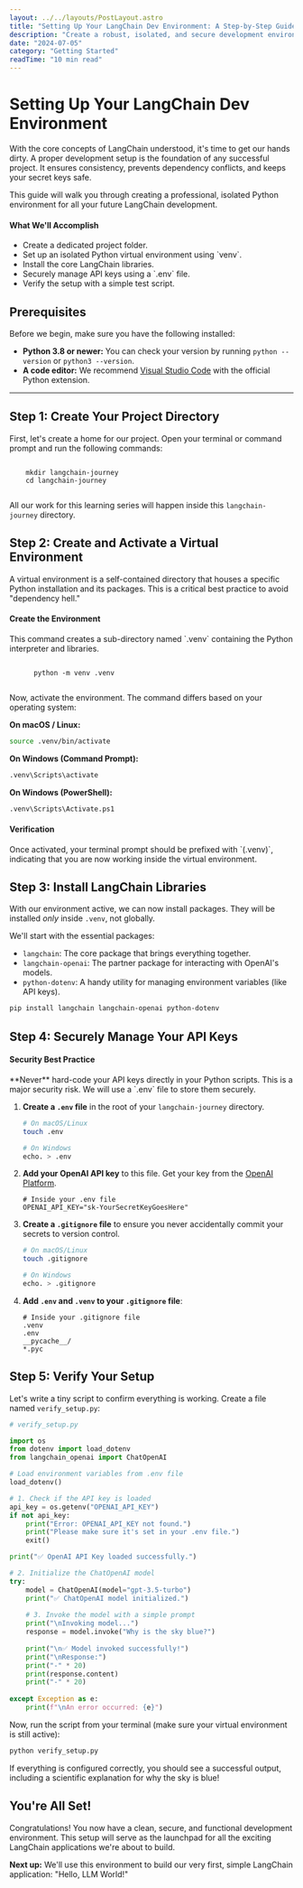 ```yaml
---
layout: ../../layouts/PostLayout.astro
title: "Setting Up Your LangChain Dev Environment: A Step-by-Step Guide"
description: "Create a robust, isolated, and secure development environment for your LangChain projects using Python, venv, and best practices for API key management."
date: "2024-07-05"
category: "Getting Started"
readTime: "10 min read"
---
```



# Setting Up Your LangChain Dev Environment

With the core concepts of LangChain understood, it's time to get our hands dirty. A proper development setup is the foundation of any successful project. It ensures consistency, prevents dependency conflicts, and keeps your secret keys safe.

This guide will walk you through creating a professional, isolated Python environment for all your future LangChain development.

<div class="alert-info">
  <div class="flex items-start">
    <Lightbulb class="w-5 h-5 text-blue-600 dark:text-blue-400 mt-0.5 mr-3 flex-shrink-0" />
    <div>
      <h4 class="font-semibold text-blue-900 dark:text-blue-100 mb-1">What We'll Accomplish</h4>
      <ul class="text-blue-800 dark:text-blue-200 text-sm space-y-1 list-disc pl-5">
        <li>Create a dedicated project folder.</li>
        <li>Set up an isolated Python virtual environment using `venv`.</li>
        <li>Install the core LangChain libraries.</li>
        <li>Securely manage API keys using a `.env` file.</li>
        <li>Verify the setup with a simple test script.</li>
      </ul>
    </div>
  </div>
</div>

## Prerequisites

Before we begin, make sure you have the following installed:
- **Python 3.8 or newer:** You can check your version by running `python --version` or `python3 --version`.
- **A code editor:** We recommend [Visual Studio Code](https://code.visualstudio.com/) with the official Python extension.

---

## Step 1: Create Your Project Directory

First, let's create a home for our project. Open your terminal or command prompt and run the following commands:

<div class="flex items-start bg-gray-50 dark:bg-gray-800 p-4 rounded-lg my-4">
  <Folder class="w-5 h-5 text-gray-600 dark:text-gray-400 mt-0.5 mr-3 flex-shrink-0" />
  <code class="text-sm text-gray-800 dark:text-gray-200">
    mkdir langchain-journey
    cd langchain-journey
  </code>
</div>

All our work for this learning series will happen inside this `langchain-journey` directory.

## Step 2: Create and Activate a Virtual Environment

A virtual environment is a self-contained directory that houses a specific Python installation and its packages. This is a critical best practice to avoid "dependency hell."

<div class="flex items-start bg-gray-50 dark:bg-gray-800 p-4 rounded-lg my-4">
  <Terminal class="w-5 h-5 text-gray-600 dark:text-gray-400 mt-0.5 mr-3 flex-shrink-0" />
  <div>
    <h4 class="font-semibold text-gray-900 dark:text-white mb-1">Create the Environment</h4>
    <p class="text-gray-600 dark:text-gray-400 text-sm mb-2">
      This command creates a sub-directory named `.venv` containing the Python interpreter and libraries.
    </p>
    <code class="text-sm text-gray-800 dark:text-gray-200">
      python -m venv .venv
    </code>
  </div>
</div>

Now, activate the environment. The command differs based on your operating system:

**On macOS / Linux:**
```bash
source .venv/bin/activate
```

**On Windows (Command Prompt):**
```bash
.venv\Scripts\activate
```

**On Windows (PowerShell):**
```bash
.venv\Scripts\Activate.ps1
```

<div class="alert-success">
  <div class="flex items-start">
    <CheckCircle class="w-5 h-5 text-green-600 dark:text-green-400 mt-0.5 mr-3 flex-shrink-0" />
    <div>
      <h4 class="font-semibold text-green-900 dark:text-green-100 mb-1">Verification</h4>
      <p class="text-green-800 dark:text-green-200 text-sm">
        Once activated, your terminal prompt should be prefixed with `(.venv)`, indicating that you are now working inside the virtual environment.
      </p>
    </div>
  </div>
</div>

## Step 3: Install LangChain Libraries

With our environment active, we can now install packages. They will be installed *only* inside `.venv`, not globally.

We'll start with the essential packages:
- `langchain`: The core package that brings everything together.
- `langchain-openai`: The partner package for interacting with OpenAI's models.
- `python-dotenv`: A handy utility for managing environment variables (like API keys).

```bash
pip install langchain langchain-openai python-dotenv
```

## Step 4: Securely Manage Your API Keys

<div class="alert-warning">
  <div class="flex items-start">
    <ShieldCheck class="w-5 h-5 text-amber-600 dark:text-amber-400 mt-0.5 mr-3 flex-shrink-0" />
    <div>
      <h4 class="font-semibold text-amber-900 dark:text-amber-100 mb-1">Security Best Practice</h4>
      <p class="text-amber-800 dark:text-amber-200 text-sm">
        **Never** hard-code your API keys directly in your Python scripts. This is a major security risk. We will use a `.env` file to store them securely.
      </p>
    </div>
  </div>
</div>

1.  **Create a `.env` file** in the root of your `langchain-journey` directory.
    ```bash
    # On macOS/Linux
    touch .env

    # On Windows
    echo. > .env
    ```

2.  **Add your OpenAI API key** to this file. Get your key from the [OpenAI Platform](https://platform.openai.com/api-keys).
    ```text
    # Inside your .env file
    OPENAI_API_KEY="sk-YourSecretKeyGoesHere"
    ```

3.  **Create a `.gitignore` file** to ensure you never accidentally commit your secrets to version control.
    ```bash
    # On macOS/Linux
    touch .gitignore

    # On Windows
    echo. > .gitignore
    ```

4.  **Add `.env` and `.venv` to your `.gitignore` file**:
    ```text
    # Inside your .gitignore file
    .venv
    .env
    __pycache__/
    *.pyc
    ```

## Step 5: Verify Your Setup

Let's write a tiny script to confirm everything is working. Create a file named `verify_setup.py`:

```python
# verify_setup.py

import os
from dotenv import load_dotenv
from langchain_openai import ChatOpenAI

# Load environment variables from .env file
load_dotenv()

# 1. Check if the API key is loaded
api_key = os.getenv("OPENAI_API_KEY")
if not api_key:
    print("Error: OPENAI_API_KEY not found.")
    print("Please make sure it's set in your .env file.")
    exit()

print("✅ OpenAI API Key loaded successfully.")

# 2. Initialize the ChatOpenAI model
try:
    model = ChatOpenAI(model="gpt-3.5-turbo")
    print("✅ ChatOpenAI model initialized.")
    
    # 3. Invoke the model with a simple prompt
    print("\nInvoking model...")
    response = model.invoke("Why is the sky blue?")
    
    print("\n✅ Model invoked successfully!")
    print("\nResponse:")
    print("-" * 20)
    print(response.content)
    print("-" * 20)
    
except Exception as e:
    print(f"\nAn error occurred: {e}")

```

Now, run the script from your terminal (make sure your virtual environment is still active):

```bash
python verify_setup.py
```

If everything is configured correctly, you should see a successful output, including a scientific explanation for why the sky is blue!

## You're All Set!

Congratulations! You now have a clean, secure, and functional development environment. This setup will serve as the launchpad for all the exciting LangChain applications we're about to build.

**Next up:** We'll use this environment to build our very first, simple LangChain application: "Hello, LLM World!"